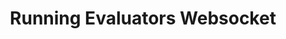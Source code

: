 ---
title: Running Evaluators Websocket
openapi: post /test_framework/v1/scenarios/run_scenarios_with_websockets/
---
